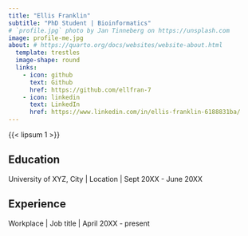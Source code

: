 ```yaml
---
title: "Ellis Franklin"
subtitle: "PhD Student | Bioinformatics"
# `profile.jpg` photo by Jan Tinneberg on https://unsplash.com
image: profile-me.jpg
about: # https://quarto.org/docs/websites/website-about.html
  template: trestles
  image-shape: round
  links:
    - icon: github
      text: Github
      href: https://github.com/ellfran-7
    - icon: linkedin
      text: LinkedIn
      href: https://www.linkedin.com/in/ellis-franklin-6188831ba/
---
```



{{< lipsum 1 >}}

## Education

University of XYZ, City \| Location \| Sept 20XX - June 20XX

## Experience

Workplace \| Job title \| April 20XX - present